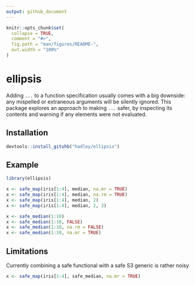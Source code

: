 ```yaml
---
output: github_document
---
```


<!-- README.md is generated from README.Rmd. Please edit that file -->

```r
knitr::opts_chunk$set(
  collapse = TRUE,
  comment = "#>",
  fig.path = "man/figures/README-",
  out.width = "100%"
)
```
# ellipsis

Adding `...` to a function specification usually comes with a big downside: any mispelled or extraneous arguments will be silently ignored. This package explores an approach to making `...` safer, by inspecting its contents and warning if any elements were not evaluated.



## Installation

``` r
devtools::install_gituhb("hadley/ellipsis")
```

## Example

```r
library(ellipsis)

x <- safe_map(iris[1:4], median, na.mr = TRUE)
x <- safe_map(iris[1:4], median, na.rm = TRUE)
x <- safe_map(iris[1:4], median, 2)
x <- safe_map(iris[1:4], median, 2, 3)

x <- safe_median(1:10)
x <- safe_median(1:10, FALSE)
x <- safe_median(1:10, na.rm = FALSE)
x <- safe_median(1:10, na.mr = TRUE)
```

## Limitations

Currently combining a safe functional with a safe S3 generic is rather noisy

```r
x <- safe_map(iris[1:4], safe_median, na.mr = TRUE)
```

